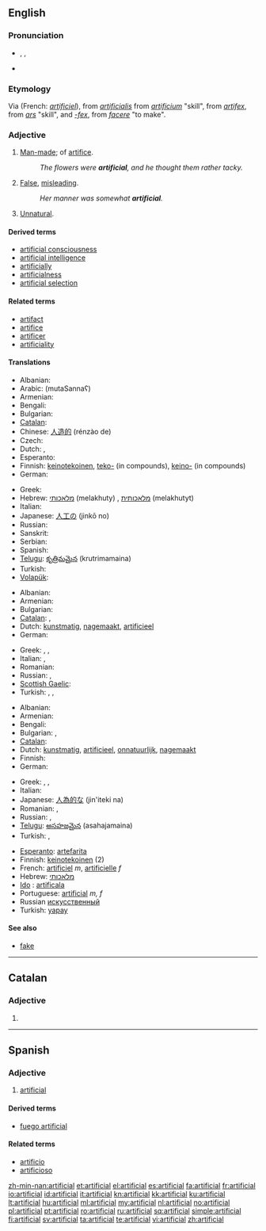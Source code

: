 {{wikipedia|dab=artificial}}
==English==

===Pronunciation===
* {{enPR|ä(r)təfĭsh'əl}}, {{IPA|/ɑː(r)təˈfɪʃəl/}}, {{SAMPA|/A:(r)t@"fIS@l/}}
* {{audio|En-us-artificial.ogg|Audio (US)}}

===Etymology===
Via {{etyl|fro}} (French: ''[[artificiel]]''), from {{etyl|la}} ''[[artificialis]]'' from ''[[artificium]]'' "skill", from ''[[artifex]]'', from ''[[ars]]'' "skill", and ''[[-fex]]'', from ''[[facere]]'' "to make".

===Adjective===
{{en-adj}}

# [[man-made|Man-made]]; of [[artifice]].
#: ''The flowers were '''artificial''', and he thought them rather tacky.''
# [[false|False]], [[misleading]].
#: ''Her manner was somewhat '''artificial'''.''
# [[unnatural|Unnatural]].

====Derived terms====
* [[artificial consciousness]]
* [[artificial intelligence]]
* [[artificially]]
* [[artificialness]]
* [[artificial selection]]

====Related terms====
* [[artifact]]
* [[artifice]]
* [[artificer]]
* [[artificiality]]

====Translations====
{{trans-top|man-made}}
* Albanian: {{t+|sq|artificial|xs=Albanian}}
* Arabic: {{Arab|[[مُتَصَنَّع]]}} (mutaSannaʕ)
* Armenian: {{t-|hy|արհեստական|tr=arhestakan}}
* Bengali: {{t|bn|কৃত্রিম|tr=kritrim|sc=Beng}}
* Bulgarian: {{t|bg|изкуствен}}
* [[Catalan]]: {{t|ca|arificial}}
* Chinese: [[人造的]] (rénzào de)
* Czech: {{t-|cs|umělý|m}}
* Dutch: {{t+|nl|artificieel}}, {{t+|nl|kunstmatig}}
* Esperanto: {{t|eo|artefarita}}
* Finnish: [[keinotekoinen]], [[teko-]] (in compounds), [[keino-]] (in compounds)
* German: {{t+|de|künstlich}}
{{trans-mid}}
* Greek: {{t+|el|τεχνητός|m|tr=tekhnitós}}
* Hebrew: [[מלאכותי]] (melakhuty) {{m}}, [[מלאכותית]] (melakhutyt) {{f}}
* Italian: {{t+|it|artificiale}}
* Japanese: [[人工の]] (jinkō no)
* Russian: {{t+|ru|искусственный|tr=iskússtv'ennyj}}
* Sanskrit: {{t|sa|कृत्रिम|tr=kritrima|sc=Deva}}
* Serbian: {{t-|sr|veštački}}
* Spanish: {{t+|es|artificial}}
* [[Telugu]]: [[కృత్రిమమైన]] (krutrimamaina)
* Turkish: {{t+|tr|yapay}}
* [[Volapük]]: {{t|vo|mekavik}}
{{trans-bottom}}

{{trans-top|false, misleading}}
* Albanian: {{t+|sq|artificial|xs=Albanian}}
* Armenian: {{t-|hy|արհեստական|tr=arhestakan}}
* Bulgarian: {{t|bg|прикрит}}
* [[Catalan]]: {{t|ca|arificial}}, {{t|ca|fals}}
* Dutch: [[kunstmatig]], [[nagemaakt]], [[artificieel]]
* German: {{t+|de|künstlich}}
{{trans-mid}}
* Greek: {{t+|el|τεχνητός|m|tr=tekhnitós}}, {{t|el| επίπλαστος|m|tr=epíplastos}}, {{t|el|υποκριτικός|m|tr=ipokritikós}}
* Italian: {{t+|it|artificioso}}, {{t+|it|falso}}
* Romanian: {{t|ro|fals|m|n}}
* Russian: {{t+|ru|искусственный|tr=iskússtv'ennyj}}, {{t|ru|притворный|tr=pritvórnyj}}
* [[Scottish Gaelic]]: {{t-|gd|breugach|xs=Scottish Gaelic}}
* Turkish: {{t+|tr|yapay}},  {{t+|tr|sahte}},  {{t|tr|yapmacık}}
{{trans-bottom}}

{{trans-top|unnatural}}
* Albanian: {{t+|sq|artificial|xs=Albanian}}
* Armenian: {{t-|hy|արհեստական|tr=arhestakan}}
* Bengali: {{t|bn|কৃত্রিম|tr=kritrim|sc=Beng}}
* Bulgarian: {{t|bg|неестествен}},  {{t+|bg|принуден}}
* [[Catalan]]: {{t|ca|arificial}}
* Dutch: [[kunstmatig]], [[artificieel]], [[onnatuurlijk]], [[nagemaakt]]
* Finnish: {{t-|fi|teennäinen}}
* German: {{t-|de|unnatürlich}}
{{trans-mid}}
* Greek: {{t+|el|τεχνητός|m|tr=tekhnitós}}, {{t|el|αφύσικος|m|tr=afísikos}}, {{t|el|προσποιητός|m|tr=prospi'itós}}
* Italian: {{t+|it|innaturale}}
* Japanese: [[人為的な]] (jin'iteki na)
* Romanian: {{t|ro|nenatural|m|n}}, {{t|ro|artificial|m|n}}
* Russian: {{t+|ru|искусственный|tr=iskússtv'ennyj}}, {{t|ru|ненатуральный|tr=n'enaturál'nyj}}
* [[Telugu]]: [[అసహజమైన]] (asahajamaina)
* Turkish: {{t+|tr|yapay}},  {{t|tr|yapmacık}}
{{trans-bottom}}

{{checktrans-top}}
* [[Esperanto]]: [[artefarita]]
* Finnish: [[keinotekoinen]] (2)
* French: [[artificiel]] ''m'', [[artificielle]] ''f''
* Hebrew: [[מלאכותי]]
* [[Ido]] : [[artificala]]
* Portuguese: [[artificial]] ''m, f''
* Russian [[искусственный]]
* Turkish: [[yapay]]
{{trans-bottom}}

====See also====
* [[fake]]

----

==Catalan==

===Adjective===
{{ca-adj|f=artificial|pl=artificials|fpl=artificials}}

# {{l|en|artificial}}

----

==Spanish==

===Adjective===
{{es-adj|pl=artificiales}}

# [[#English|artificial]]

====Derived terms====
* [[fuego artificial]]

====Related terms====
* [[artificio]]
* [[artificioso]]

[[zh-min-nan:artificial]]
[[et:artificial]]
[[el:artificial]]
[[es:artificial]]
[[fa:artificial]]
[[fr:artificial]]
[[io:artificial]]
[[id:artificial]]
[[it:artificial]]
[[kn:artificial]]
[[kk:artificial]]
[[ku:artificial]]
[[lt:artificial]]
[[hu:artificial]]
[[ml:artificial]]
[[my:artificial]]
[[nl:artificial]]
[[no:artificial]]
[[pl:artificial]]
[[pt:artificial]]
[[ro:artificial]]
[[ru:artificial]]
[[sq:artificial]]
[[simple:artificial]]
[[fi:artificial]]
[[sv:artificial]]
[[ta:artificial]]
[[te:artificial]]
[[vi:artificial]]
[[zh:artificial]]